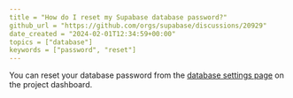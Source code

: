 ```yaml
---
title = "How do I reset my Supabase database password?"
github_url = "https://github.com/orgs/supabase/discussions/20929"
date_created = "2024-02-01T12:34:59+00:00"
topics = ["database"]
keywords = ["password", "reset"]
---
```


You can reset your database password from the [database settings page](https://supabase.com/dashboard/project/_/settings/database) on the project dashboard.
